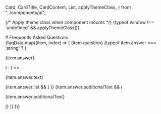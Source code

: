  Card,
  CardTitle,
  CardContent,
  List,
  applyThemeClass,
} from "../components/ui";

<Meta title="FAQ" />

{/* Apply theme class when component mounts */}
{typeof window !== 'undefined' && applyThemeClass()}

<div className="sb-container">
  <div className='sb-section-title'>
    # Frequently Asked Questions
  </div>

  <div className="sb-section">
    <div className="sb-faq-grid">
      {faqData.map((item, index) => (
        <Card key={index}>
          <CardTitle>{item.question}</CardTitle>
          <CardContent>
            {typeof item.answer === 'string' ? (
              <p>{item.answer}</p>
            ) : (
              <>
                <p>{item.answer.text}</p>
                {item.answer.list && (
                  <List 
                    items={item.answer.list}
                    bulletType={item.answer.bulletType}
                    className="mt-2"
                  />
                )}
                {item.answer.additionalText && (
                  <p className="mt-2">{item.answer.additionalText}</p>
                )}
              </>
            )}
          </CardContent>
        </Card>
      ))}
    </div>
  </div>
</div>

<style>
  {`
  /* Theme transition styles */
  .theme-transition,
  .theme-transition *,
  .theme-transition *:before,
  .theme-transition *:after {
    transition: all 0.3s ease-in-out !important;
    transition-delay: 0 !important;
  }

  .sb-container {
    margin-bottom: 48px;
  }

  .sb-section {
    width: 100%;
  }

  .sb-section-title {
    margin-bottom: 32px;
  }

  .sb-faq-grid {
    display: grid;
    grid-template-columns: repeat(2, 1fr);
    grid-gap: 32px 20px;
  }

  @media screen and (max-width: 768px) {
    .sb-faq-grid {
      grid-template-columns: 1fr;
    }
  }
`}
</style>

